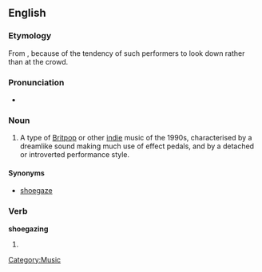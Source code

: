 ==English==
{{wikipedia}}

===Etymology===
From {{compound|shoe|gazing}}, because of the tendency of such performers to look down rather than at the crowd.

===Pronunciation===
* {{a|UK}} {{IPA|/ˈʃuːgeɪzɪŋ/}}

===Noun===
{{en-noun|-}}

# {{UK}} A type of [[Britpop]] or other [[indie]] music of the 1990s, characterised by a dreamlike sound making much use of effect pedals, and by a detached or introverted performance style.

====Synonyms====
*[[shoegaze]]

===Verb===
'''shoegazing'''

# {{present participle of|shoegaze}}

[[Category:Music]]